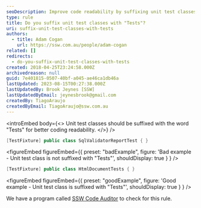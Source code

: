 ```yaml
---
seoDescription: Improve code readability by suffixing unit test classes with "Tests".
type: rule
title: Do you suffix unit test classes with "Tests"?
uri: suffix-unit-test-classes-with-tests
authors:
  - title: Adam Cogan
    url: https://ssw.com.au/people/adam-cogan
related: []
redirects:
  - do-you-suffix-unit-test-classes-with-tests
created: 2018-04-25T23:24:58.000Z
archivedreason: null
guid: 7e401815-0507-40bf-a045-ae46ca1db46a
lastUpdated: 2023-08-15T00:27:38.000Z
lastUpdatedBy: Brook Jeynes [SSW]
lastUpdatedByEmail: jeynesbrook@gmail.com
createdBy: TiagoAraujo
createdByEmail: TiagoAraujo@ssw.com.au
---
```


<introEmbed
  body={<>
Unit test classes should be suffixed with the word "Tests" for better coding readability.
  </>}
/>
```csharp
[TestFixture] public class SqlValidatorReportTest { }
```

<figureEmbed figureEmbed={{
  preset: "badExample",
  figure: 'Bad example - Unit test class is not suffixed with "Tests"',
  shouldDisplay: true
} } />


```csharp
[TestFixture] public class HtmlDocumentTests { }
```

<figureEmbed figureEmbed={{
  preset: "goodExample",
  figure: 'Good example - Unit test class is suffixed with "Tests"',
  shouldDisplay: true
} } />


We have a program called [SSW Code Auditor](https://www.ssw.com.au/ssw/CodeAuditor/) to check for this rule.
